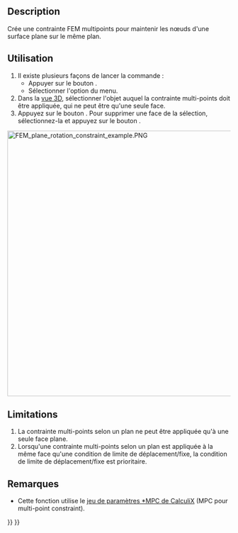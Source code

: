 <languages/>

{{Docnav/fr
|[[FEM_ConstraintFlowVelocity/fr|Vitesse d'écoulement comme condition limite]]
|[[FEM_ConstraintSectionPrint/fr|Enregistrer les résultats par section]]
|[[FEM_Workbench/fr|Atelier FEM]]
|IconL=FEM_ConstraintFlowVelocity.svg
|IconR=FEM_ConstraintSectionPrint.svg
|IconC=Workbench_FEM.svg
}}

{{GuiCommandContainer
|
{{GuiCommand/fr
|Name=FEM ConstraintPlaneRotation
|Name/fr=FEM Contrainte multi-points selon un plan
|MenuLocation=Modèle → Fonctions d'analyse géométrique → Contrainte multi-points selon un plan
|Workbenches=[[FEM_Workbench/fr|FEM]]
|SeeAlso=[[FEM_ConstraintTransform/fr|FEM Système de coordonnées locales]]
}}
{{GuiCommandFemInfo/fr
|Solvers=CalculiX
}}
}}

==Description==

Crée une contrainte FEM multipoints pour maintenir les nœuds d'une surface plane sur le même plan.

<span id="Usage"></span>
==Utilisation==

# Il existe plusieurs façons de lancer la commande :
#* Appuyer sur le bouton {{Button|[[Image:FEM_ConstraintPlaneRotation.svg|16px]] [[FEM_ConstraintPlaneRotation/fr|Contrainte multi-points selon un plan]]}}.
#* Sélectionner l'option {{MenuCommand|Modèle → Fonctions d'analyse géométrique → [[Image:FEM_ConstraintPlaneRotation.svg|16px]] Contrainte multi-points selon un plan}} du menu.
# Dans la [[3D_view/fr|vue 3D]], sélectionner l'objet auquel la contrainte multi-points doit être appliquée, qui ne peut être qu'une seule face.
# Appuyez sur le bouton {{Button|Ajouter}}. Pour supprimer une face de la sélection, sélectionnez-la et appuyez sur le bouton {{Button|Supprimer}}.

[[Image:FEM_plane_rotation_constraint_example.PNG|600px]]
{{Caption|Exemple d'utilisation d'une contrainte multi-points selon un plan. Les deux poutres simplement soutenues sont soumises à la même force, mais le segment vert de la face supérieure de la poutre inférieure est soumis à une contrainte multi-points selon un plan. Cela oblige les nœuds à rester sur le même plan et modifie la déformation (ici mise à l'échelle).}}

==Limitations==

<div class="mw-translate-fuzzy">
# La contrainte multi-points selon un plan ne peut être appliquée qu'à une seule face plane.
# Lorsqu'une contrainte multi-points selon un plan est appliquée à la même face qu'une condition de limite de déplacement/fixe, la condition de limite de déplacement/fixe est prioritaire.
</div>

<span id="Notes"></span>
==Remarques==

<div class="mw-translate-fuzzy">
* Cette fonction utilise le [http://web.mit.edu/calculix_v2.7/CalculiX/ccx_2.7/doc/ccx/node220.html jeu de paramètres *MPC de CalculiX] (MPC pour multi-point constraint).
</div>


{{Docnav/fr
|[[FEM_ConstraintFlowVelocity/fr|Vitesse d'écoulement comme condition limite]]
|[[FEM_ConstraintSectionPrint/fr|Enregistrer les résultats par section]]
|[[FEM_Workbench/fr|Atelier FEM]]
|IconL=FEM_ConstraintFlowVelocity.svg
|IconR=FEM_ConstraintSectionPrint.svg
|IconC=Workbench_FEM.svg
}}

{{FEM_Tools_navi{{#translation:}}}}
{{Userdocnavi{{#translation:}}}}